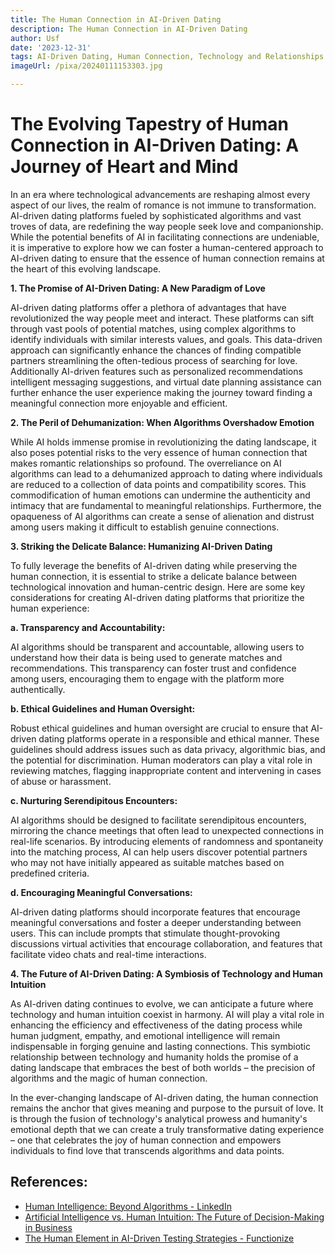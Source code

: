 ```yaml
---
title: The Human Connection in AI-Driven Dating
description: The Human Connection in AI-Driven Dating
author: Usf
date: '2023-12-31'
tags: AI-Driven Dating, Human Connection, Technology and Relationships
imageUrl: /pixa/20240111153303.jpg

---
```

# The Evolving Tapestry of Human Connection in AI-Driven Dating: A Journey of Heart and Mind

In an era where technological advancements are reshaping almost every aspect of our lives, the  realm of romance is not immune to transformation. AI-driven dating platforms fueled by sophisticated algorithms and vast troves  of data, are redefining the way people seek love and companionship. While the potential benefits of AI  in facilitating connections are undeniable, it is imperative to explore how we can foster a human-centered  approach to AI-driven dating to ensure that the essence of human connection  remains at the heart of  this evolving landscape.

**1. The Promise of AI-Driven Dating:  A New Paradigm  of Love**

AI-driven dating platforms offer a plethora of advantages that have revolutionized the way people meet and interact. These platforms can  sift through vast pools of potential matches, using  complex algorithms  to identify individuals with similar interests values, and goals. This data-driven approach can significantly enhance  the chances  of finding compatible partners streamlining  the often-tedious process of searching for love. Additionally AI-driven features such as personalized  recommendations intelligent messaging suggestions,  and virtual date planning assistance can further enhance the user experience making the journey toward finding a meaningful  connection more enjoyable and efficient.

**2. The Peril of Dehumanization: When Algorithms Overshadow Emotion**

While AI holds immense promise in revolutionizing  the  dating landscape, it also poses potential risks to the very essence of human  connection that makes romantic relationships so profound.  The overreliance on AI algorithms can lead to a dehumanized approach to dating where individuals are reduced to  a collection of data points and compatibility scores. This commodification of human  emotions can undermine  the authenticity  and intimacy that are fundamental to meaningful relationships. Furthermore, the opaqueness of  AI algorithms can create  a sense of alienation and distrust among users making it difficult to establish genuine  connections.

**3. Striking  the Delicate Balance: Humanizing AI-Driven Dating**

To fully leverage the benefits of AI-driven dating while preserving  the human connection, it is essential to strike a delicate balance between technological innovation and human-centric design. Here are some key considerations for creating AI-driven dating platforms that prioritize  the human experience:

**a. Transparency and Accountability:**

AI algorithms should be transparent and accountable, allowing users to understand how their data is being used to generate matches and recommendations. This transparency can foster trust and confidence among users, encouraging them to engage with the platform more authentically.

**b. Ethical Guidelines and Human  Oversight:**

Robust ethical  guidelines and human oversight are crucial to ensure that AI-driven dating platforms operate in a responsible and ethical manner. These guidelines should  address issues such as data privacy, algorithmic bias, and the potential for discrimination. Human moderators can play a vital role in  reviewing matches, flagging inappropriate content and intervening in cases of abuse or harassment.

**c. Nurturing Serendipitous  Encounters:**

AI algorithms should be designed  to facilitate  serendipitous encounters, mirroring the chance meetings  that often lead to unexpected connections in real-life scenarios. By introducing  elements of randomness and spontaneity into the matching process, AI  can help users discover potential partners who may not have initially appeared as suitable matches based on predefined criteria.

**d. Encouraging Meaningful Conversations:**

AI-driven dating platforms should  incorporate features  that encourage  meaningful conversations and foster  a  deeper understanding between users. This can  include prompts that  stimulate thought-provoking discussions virtual  activities that encourage collaboration, and features  that facilitate video chats and real-time interactions.

**4. The Future of AI-Driven  Dating: A Symbiosis of Technology  and  Human Intuition**

As AI-driven dating continues to evolve, we can anticipate a future where technology and human intuition coexist in harmony. AI will  play a vital role in enhancing the efficiency and effectiveness of the dating  process while human judgment, empathy, and emotional intelligence will remain indispensable in forging genuine and lasting connections. This symbiotic relationship between technology and  humanity  holds  the promise of a  dating landscape that embraces the best of both worlds – the precision of algorithms and the magic of  human  connection.

In the ever-changing landscape of AI-driven dating, the human connection remains the anchor that gives meaning and purpose to the pursuit of love. It  is through  the fusion  of technology's analytical prowess and humanity's emotional depth that we can create a truly transformative dating  experience – one  that celebrates the  joy of human  connection and empowers individuals  to find love that transcends algorithms  and data points.

## References:
- [Human Intelligence: Beyond Algorithms - LinkedIn](https://www.linkedin.com/pulse/human-intelligence-beyond-algorithms-hconnect-int)
- [Artificial Intelligence vs. Human Intuition: The Future of Decision-Making in Business](https://www.linkedin.com/pulse/artificial-intelligence-vs-human-intuition-future-decision-making)
- [The Human Element in AI-Driven Testing Strategies - Functionize](https://www.functionize.com/blog/the-human-element-in-ai-driven-testing-strategies)
